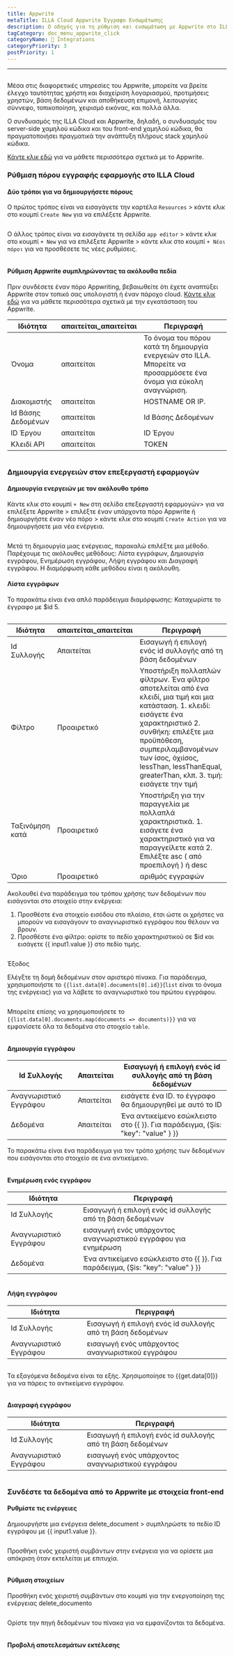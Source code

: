 ```yaml
---
title: Appwrite
metaTitle: ILLA Cloud Appwrite Έγγραφο Ενσωμάτωσης
description: Ο οδηγός για τη ρύθμιση και ενσωμάτωση με Appwrite στο ILLA Cloud
tagCategory: doc_menu_appwrite_click
categoryName: 🔨 Integrations
categoryPriority: 3
postPriority: 1
---
```


* * *

## <Heading hidden>Βάση δεδομένων Appwrite</Heading>

Μέσα στις διαφορετικές υπηρεσίες του Appwrite, μπορείτε να βρείτε έλεγχο ταυτότητας χρήστη και διαχείριση λογαριασμού, προτιμήσεις χρηστών, βάση δεδομένων και αποθήκευση επιμονή, λειτουργίες σύννεφο, τοπικοποίηση, χειρισμό εικόνας, και πολλά άλλα. 

Ο συνδυασμός της ILLA Cloud και Appwrite, δηλαδή, ο συνδυασμός του server-side χαμηλού κώδικα και του front-end χαμηλού κώδικα, θα πραγματοποιήσει πραγματικά την ανάπτυξη πλήρους stack χαμηλού κώδικα.

[Κάντε κλικ εδώ](https://appwrite.io/) για να μάθετε περισσότερα σχετικά με το Appwrite.

### Ρύθμιση πόρου εγγραφής εφαρμογής στο ILLA Cloud

#### Δύο τρόποι για να δημιουργήσετε πόρους

Ο πρώτος τρόπος είναι να εισαγάγετε την καρτέλα `Resources` > κάντε κλικ στο κουμπί `Create New` για να επιλέξετε Appwrite. 

<img src='https://cdn.illacloud.com/official-website/img/docs/assemble/appwrite1.png' alt="" />

Ο άλλος τρόπος είναι να εισαγάγετε τη σελίδα `app editor` > κάντε κλικ στο κουμπί `+ New` για να επιλέξετε Appwrite > κάντε κλικ στο κουμπί `+ Νέοι πόροι` για να προσθέσετε τις νέες ρυθμίσεις. 

<img src='https://cdn.illacloud.com/official-website/img/docs/assemble/appwrite2.png' alt="" />

#### Ρύθμιση Appwrite συμπληρώνοντας τα ακόλουθα πεδία

Πριν συνδέσετε έναν πόρο Appwriting, βεβαιωθείτε ότι έχετε αναπτύξει Appwrite στον τοπικό σας υπολογιστή ή έναν πάροχο cloud. [Κάντε κλικ εδώ](https://appwrite.io/docs/installation) για να μάθετε περισσότερα σχετικά με την εγκατάσταση του Appwrite. 

| Ιδιότητα           | απαιτείται\_απαιτείται | Περιγραφή                                                                                                            |
| ------------------ | ---------------------- | -------------------------------------------------------------------------------------------------------------------- |
| Όνομα              | απαιτείται             | Το όνομα του πόρου κατά τη δημιουργία ενεργειών στο ILLA. Μπορείτε να προσαρμόσετε ένα όνομα για εύκολη αναγνώριση.  |
| Διακομιστής        | απαιτείται             | HOSTNAME OR IP.                                                                                                      |
| Id Βάσης Δεδομένων | απαιτείται             | Id Βάσης Δεδομένων                                                                                                   |
| ID Έργου           | απαιτείται             | ID Έργου                                                                                                             |
| Κλειδί API         | απαιτείται             | TOKEN                                                                                                                |

<img src='https://cdn.illacloud.com/official-website/img/docs/assemble/appwrite3.png' alt="" />

### Δημιουργία ενεργειών στον επεξεργαστή εφαρμογών

#### Δημιουργία ενεργειών με τον ακόλουθο τρόπο

Κάντε κλικ στο κουμπί `+ New` στη σελίδα επεξεργαστή εφαρμογών> για να επιλέξετε Appwrite > επιλέξτε έναν υπάρχοντα πόρο Appwrite ή δημιουργήστε έναν νέο πόρο > κάντε κλικ στο κουμπί `Create Action` για να δημιουργήσετε μια νέα ενέργεια. 

<img src='https://cdn.illacloud.com/official-website/img/docs/assemble/appwrite4.png' alt="" />

Μετά τη δημιουργία μιας ενέργειας, παρακαλώ επιλέξτε μια μέθοδο. Παρέχουμε τις ακόλουθες μεθόδους: Λίστα εγγράφων, Δημιουργία εγγράφου, Ενημέρωση εγγράφου, Λήψη εγγράφου και Διαγραφή εγγράφου. Η διαμόρφωση κάθε μεθόδου είναι η ακόλουθη. 

#### Λίστα εγγράφων

Το παρακάτω είναι ένα απλό παράδειγμα διαμόρφωσης: Καταχωρίστε το έγγραφο με $id 5. 

<img src='https://cdn.illacloud.com/official-website/img/docs/assemble/appwrite5.png' alt="" />

| Ιδιότητα        | απαιτείται\_απαιτείται | Περιγραφή                                                                                                                                                                                                                                                                                 |
| --------------- | ---------------------- | ----------------------------------------------------------------------------------------------------------------------------------------------------------------------------------------------------------------------------------------------------------------------------------------- |
| Id Συλλογής     | Απαιτείται             | Εισαγωγή ή επιλογή ενός id συλλογής από τη βάση δεδομένων                                                                                                                                                                                                                                 |
| Φίλτρο          | Προαιρετικό            | Υποστήριξη πολλαπλών φίλτρων. Ένα φίλτρο αποτελείται από ένα κλειδί, μια τιμή και μια κατάσταση. 1. κλειδί: εισάγετε ένα χαρακτηριστικό 2. συνθήκη: επιλέξτε μια προϋπόθεση, συμπεριλαμβανομένων των ίσος, όχιίσος, lessThan, lessThanEqual, greaterThan, κλπ. 3. τιμή: εισάγετε την τιμή |
| Ταξινόμηση κατά | Προαιρετικό            | Υποστήριξη για την παραγγελία με πολλαπλά χαρακτηριστικά. 1. εισάγετε ένα χαρακτηριστικό για να παραγγείλετε κατά 2. Επιλέξτε asc ( από προεπιλογή ) ή desc                                                                                                                               |
| Όριο            | Προαιρετικό            | αριθμός εγγραφών                                                                                                                                                                                                                                                                          |

Ακολουθεί ένα παράδειγμα του τρόπου χρήσης των δεδομένων που εισάγονται στο στοιχείο στην ενέργεια:

1.  Προσθέστε ένα στοιχείο εισόδου στο πλαίσιο, έτσι ώστε οι χρήστες να μπορούν να εισαγάγουν το αναγνωριστικό εγγράφου που θέλουν να βρουν.  
2.  Προσθέστε ένα φίλτρο: ορίστε το πεδίο χαρακτηριστικού σε $id και εισάγετε {{ input1.value }} στο πεδίο τιμής. 

<img src='https://cdn.illacloud.com/official-website/img/docs/assemble/appwrite6.png' alt="" />

Έξοδος

Ελέγξτε τη δομή δεδομένων στον αριστερό πίνακα. Για παράδειγμα, χρησιμοποιήστε το `{{list.data[0].documents[0].id}}`(`list` είναι το όνομα της ενέργειας) για να λάβετε το αναγνωριστικό του πρώτου εγγράφου. 

<img src='https://cdn.illacloud.com/official-website/img/docs/assemble/appwrite7.png' alt="" />

Μπορείτε επίσης να χρησιμοποιήσετε το `{{list.data[0].documents.map(documents => documents)}}` για να εμφανίσετε όλα τα δεδομένα στο στοιχείο `table`. 

<img src='https://cdn.illacloud.com/official-website/img/docs/assemble/appwrite8.png' alt="" />

#### Δημιουργία εγγράφου

| Id Συλλογής            | Απαιτείται | Εισαγωγή ή επιλογή ενός id συλλογής από τη βάση δεδομένων                       |
| ---------------------- | ---------- | ------------------------------------------------------------------------------- |
| Αναγνωριστικό Εγγράφου | Απαιτείται | εισάγετε ένα ID. το έγγραφο θα δημιουργηθεί με αυτό το ID                       |
| Δεδομένα               | Απαιτείται | Ένα αντικείμενο εσώκλειστο στο {{ }}. Για παράδειγμα, {Şis: "key": "value" } }} |

Το παρακάτω είναι ένα παράδειγμα για τον τρόπο χρήσης των δεδομένων που εισάγονται στο στοιχείο σε ένα αντικείμενο. 

<img src='https://cdn.illacloud.com/official-website/img/docs/assemble/appwrite9.png' alt="" />

#### Ενημέρωση ενός εγγράφου

| Ιδιότητα               | Περιγραφή                                                                       |
| ---------------------- | ------------------------------------------------------------------------------- |
| Id Συλλογής            | Εισαγωγή ή επιλογή ενός id συλλογής από τη βάση δεδομένων                       |
| Αναγνωριστικό Εγγράφου | εισαγωγή ενός υπάρχοντος αναγνωριστικού εγγράφου για ενημέρωση                  |
| Δεδομένα               | Ένα αντικείμενο εσώκλειστο στο {{ }}. Για παράδειγμα, {Şis: "key": "value" } }} |

<img src='https://cdn.illacloud.com/official-website/img/docs/assemble/appwrite10.png' alt="" />

#### Λήψη εγγράφου

| Ιδιότητα               | Περιγραφή                                                 |
| ---------------------- | --------------------------------------------------------- |
| Id Συλλογής            | Εισαγωγή ή επιλογή ενός id συλλογής από τη βάση δεδομένων |
| Αναγνωριστικό Εγγράφου | εισαγωγή ενός υπάρχοντος αναγνωριστικού εγγράφου          |

<img src='https://cdn.illacloud.com/official-website/img/docs/assemble/appwrite11.png' alt="" />

Τα εξαγόμενα δεδομένα είναι τα εξής. Χρησιμοποίησε το {{get.data[0]}} για να πάρεις το αντικείμενο εγγράφου.

<img src='https://cdn.illacloud.com/official-website/img/docs/assemble/appwrite12.png' alt="" />

#### Διαγραφή εγγράφου

| Ιδιότητα               | Περιγραφή                                                 |
| ---------------------- | --------------------------------------------------------- |
| Id Συλλογής            | Εισαγωγή ή επιλογή ενός id συλλογής από τη βάση δεδομένων |
| Αναγνωριστικό Εγγράφου | εισαγωγή ενός υπάρχοντος αναγνωριστικού εγγράφου          |

<img src='https://cdn.illacloud.com/official-website/img/docs/assemble/appwrite13.png' alt="" />

### Συνδέστε τα δεδομένα από το Appwrite με στοιχεία front-end

#### Ρυθμίστε τις ενέργειες

Δημιουργήστε μια ενέργεια delete_document > συμπληρώστε το πεδίο ID εγγράφου με {{ input1.value }}. 

<img src='https://cdn.illacloud.com/official-website/img/docs/assemble/appwrite14.png' alt="" />

Προσθήκη ενός χειριστή συμβάντων στην ενέργεια για να ορίσετε μια απόκριση όταν εκτελείται με επιτυχία. 

<img src='https://cdn.illacloud.com/official-website/img/docs/assemble/appwrite15.png' alt="" />

#### Ρύθμιση στοιχείων

Προσθήκη ενός χειριστή συμβάντων στο κουμπί για την ενεργοποίηση της ενέργειας delete_documento 

<img src='https://cdn.illacloud.com/official-website/img/docs/assemble/appwrite16.png' alt="" />

Ορίστε την πηγή δεδομένων του πίνακα για να εμφανίζονται τα δεδομένα. 

<img src='https://cdn.illacloud.com/official-website/img/docs/assemble/appwrite17.png' alt="" />

#### Προβολή αποτελεσμάτων εκτέλεσης

<img src='https://cdn.illacloud.com/official-website/img/docs/assemble/appwrite18.gif' alt="" />
